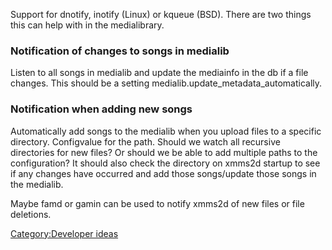 {{Navbar}}

Support for dnotify, inotify (Linux) or kqueue (BSD). There are two things this can help with in the medialibrary.

=== Notification of changes to songs in medialib ===
Listen to all songs in medialib and update the mediainfo in the db if a file changes. This should be a setting medialib.update_metadata_automatically.

=== Notification when adding new songs ===
Automatically add songs to the medialib when you upload files to a specific directory. Configvalue for the path. Should we watch all recursive directories for new files? Or should we be able to add multiple paths to the configuration? It should also check the directory on xmms2d startup to see if any changes have occurred and add those songs/update those songs in the medialib.

Maybe famd or gamin can be used to notify xmms2d of new files or file deletions.

[[Category:Developer ideas]]
